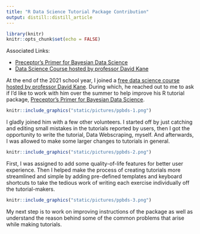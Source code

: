 ```yaml
---
title: "R Data Science Tutorial Package Contribution"
output: distill::distill_article
---
```


```r
library(knitr)
knitr::opts_chunk$set(echo = FALSE)
```

Associated Links:

- [Preceptor's Primer for Bayesian Data Science](https://ppbds.github.io/primer/index.html)
- [Data Science Course hosted by professor David Kane](https://bootcamp.davidkane.info/)

At the end of the 2021 school year, I joined a [free data science course hosted by professor David Kane](https://bootcamp.davidkane.info/). During which, he reached out to me to ask if I'd like to work with him over the summer to help improve his R tutorial package, [Preceptor's Primer for Bayesian Data Science](https://ppbds.github.io/primer/index.html).

```r
knitr::include_graphics("static/pictures/ppbds-1.png")
```

I gladly joined him with a few other volunteers. I started off by just catching and editing small mistakes in the tutorials reported by users, then I got the opportunity to write the tutorial, Data Webscraping, myself. And afterwards, I was allowed to make some larger changes to tutorials in general.

```r
knitr::include_graphics("static/pictures/ppbds-2.png")
```

First, I was assigned to add some quality-of-life features for better user experience. Then I helped make the process of creating tutorials more streamlined and simple by adding pre-defined templates and keyboard shortcuts to take the tedious work of writing each exercise individually off the tutorial-makers.

```r
knitr::include_graphics("static/pictures/ppbds-3.png")
```

My next step is to work on improving instructions of the package as well as understand the reason behind some of the common problems that arise while making tutorials.




